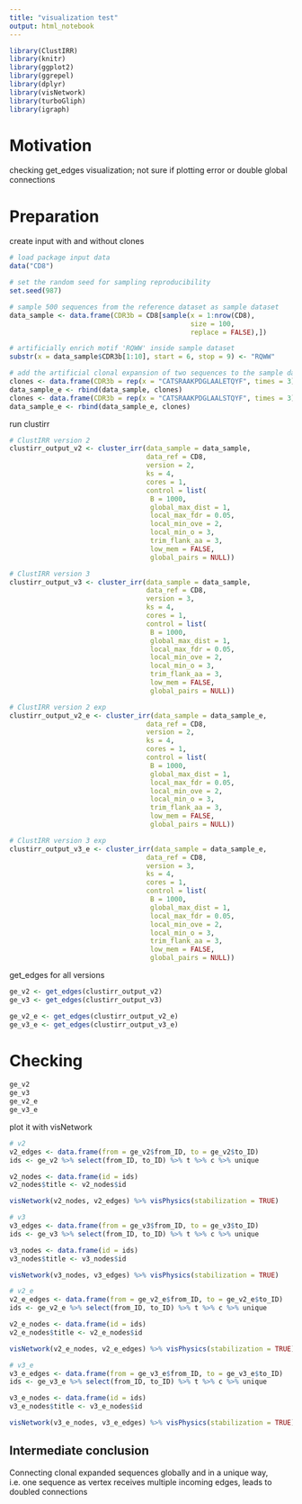 ```yaml
---
title: "visualization test"
output: html_notebook
---
```


```r
library(ClustIRR)
library(knitr)
library(ggplot2)
library(ggrepel)
library(dplyr)
library(visNetwork)
library(turboGliph)
library(igraph)

```

# Motivation

checking get_edges visualization; not sure if plotting error or double global connections

# Preparation

create input with and without clones

```r

# load package input data
data("CD8")

# set the random seed for sampling reproducibility
set.seed(987)

# sample 500 sequences from the reference dataset as sample dataset
data_sample <- data.frame(CDR3b = CD8[sample(x = 1:nrow(CD8), 
                                             size = 100, 
                                             replace = FALSE),])

# artificially enrich motif 'RQWW' inside sample dataset
substr(x = data_sample$CDR3b[1:10], start = 6, stop = 9) <- "RQWW"

# add the artificial clonal expansion of two sequences to the sample dataset
clones <- data.frame(CDR3b = rep(x = "CATSRAAKPDGLAALETQYF", times = 3))
data_sample_e <- rbind(data_sample, clones)
clones <- data.frame(CDR3b = rep(x = "CATSRAAKPDGLAALSTQYF", times = 3))
data_sample_e <- rbind(data_sample_e, clones)

```

run clustirr

```r
# ClustIRR version 2
clustirr_output_v2 <- cluster_irr(data_sample = data_sample,  
                                  data_ref = CD8,
                                  version = 2,
                                  ks = 4,
                                  cores = 1,
                                  control = list(
                                   B = 1000,
                                   global_max_dist = 1,
                                   local_max_fdr = 0.05,
                                   local_min_ove = 2,
                                   local_min_o = 3,
                                   trim_flank_aa = 3,
                                   low_mem = FALSE,
                                   global_pairs = NULL))

# ClustIRR version 3
clustirr_output_v3 <- cluster_irr(data_sample = data_sample,  
                                  data_ref = CD8,
                                  version = 3,
                                  ks = 4,
                                  cores = 1,
                                  control = list(
                                   B = 1000,
                                   global_max_dist = 1,
                                   local_max_fdr = 0.05,
                                   local_min_ove = 2,
                                   local_min_o = 3,
                                   trim_flank_aa = 3,
                                   low_mem = FALSE,
                                   global_pairs = NULL))

# ClustIRR version 2 exp
clustirr_output_v2_e <- cluster_irr(data_sample = data_sample_e,  
                                  data_ref = CD8,
                                  version = 2,
                                  ks = 4,
                                  cores = 1,
                                  control = list(
                                   B = 1000,
                                   global_max_dist = 1,
                                   local_max_fdr = 0.05,
                                   local_min_ove = 2,
                                   local_min_o = 3,
                                   trim_flank_aa = 3,
                                   low_mem = FALSE,
                                   global_pairs = NULL))

# ClustIRR version 3 exp
clustirr_output_v3_e <- cluster_irr(data_sample = data_sample_e,  
                                  data_ref = CD8,
                                  version = 3,
                                  ks = 4,
                                  cores = 1,
                                  control = list(
                                   B = 1000,
                                   global_max_dist = 1,
                                   local_max_fdr = 0.05,
                                   local_min_ove = 2,
                                   local_min_o = 3,
                                   trim_flank_aa = 3,
                                   low_mem = FALSE,
                                   global_pairs = NULL))

```

get_edges for all versions

```r
ge_v2 <- get_edges(clustirr_output_v2)
ge_v3 <- get_edges(clustirr_output_v3)

ge_v2_e <- get_edges(clustirr_output_v2_e)
ge_v3_e <- get_edges(clustirr_output_v3_e)

```

# Checking

```r
ge_v2
ge_v3
ge_v2_e
ge_v3_e

```

plot it with visNetwork

```r
# v2
v2_edges <- data.frame(from = ge_v2$from_ID, to = ge_v2$to_ID)
ids <- ge_v2 %>% select(from_ID, to_ID) %>% t %>% c %>% unique

v2_nodes <- data.frame(id = ids)
v2_nodes$title <- v2_nodes$id

visNetwork(v2_nodes, v2_edges) %>% visPhysics(stabilization = TRUE)

# v3
v3_edges <- data.frame(from = ge_v3$from_ID, to = ge_v3$to_ID)
ids <- ge_v3 %>% select(from_ID, to_ID) %>% t %>% c %>% unique

v3_nodes <- data.frame(id = ids)
v3_nodes$title <- v3_nodes$id

visNetwork(v3_nodes, v3_edges) %>% visPhysics(stabilization = TRUE)

# v2_e
v2_e_edges <- data.frame(from = ge_v2_e$from_ID, to = ge_v2_e$to_ID)
ids <- ge_v2_e %>% select(from_ID, to_ID) %>% t %>% c %>% unique

v2_e_nodes <- data.frame(id = ids)
v2_e_nodes$title <- v2_e_nodes$id

visNetwork(v2_e_nodes, v2_e_edges) %>% visPhysics(stabilization = TRUE)

# v3_e
v3_e_edges <- data.frame(from = ge_v3_e$from_ID, to = ge_v3_e$to_ID)
ids <- ge_v3_e %>% select(from_ID, to_ID) %>% t %>% c %>% unique

v3_e_nodes <- data.frame(id = ids)
v3_e_nodes$title <- v3_e_nodes$id

visNetwork(v3_e_nodes, v3_e_edges) %>% visPhysics(stabilization = TRUE)
```

## Intermediate conclusion

Connecting clonal expanded sequences globally and in a unique way, i.e. one sequence as vertex receives multiple incoming edges, leads to doubled connections
